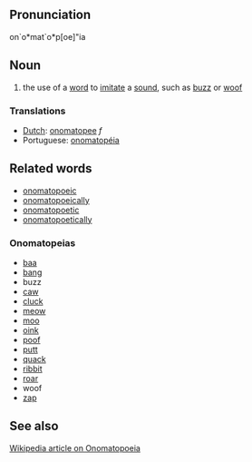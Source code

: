 ==Pronunciation==
on`o*mat`o*p[oe]"ia

==Noun==
# the use of a [[word]] to [[imitate]] a [[sound]], such as [[buzz]] or [[woof]]

===Translations===
*[[Dutch]]: [[onomatopee]] ''f''
*Portuguese: [[onomatopéia]]

==Related words==
* [[onomatopoeic]]
* [[onomatopoeically]]
* [[onomatopoetic]]
* [[onomatopoetically]]

===Onomatopeias===
* [[baa]]
* [[bang]]
* buzz
* [[caw]]
* [[cluck]]
* [[meow]]
* [[moo]]
* [[oink]]
* [[poof]]
* [[putt]]
* [[quack]]
* [[ribbit]]
* [[roar]]
* woof
* [[zap]]

==See also==
[http://en2.wikipedia.org/wiki/Onomatopoeia Wikipedia article on Onomatopoeia]